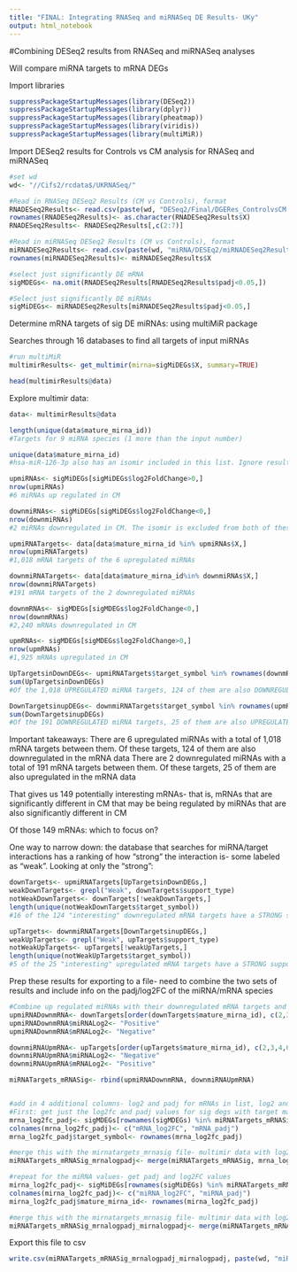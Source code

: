```yaml
---
title: "FINAL: Integrating RNASeq and miRNASeq DE Results- UKy"
output: html_notebook
---
```


#Combining DESeq2 results from RNASeq and miRNASeq analyses

Will compare miRNA targets to mRNA DEGs

Import libraries
```r
suppressPackageStartupMessages(library(DESeq2))
suppressPackageStartupMessages(library(dplyr))
suppressPackageStartupMessages(library(pheatmap))
suppressPackageStartupMessages(library(viridis))
suppressPackageStartupMessages(library(multiMiR))
```


Import DESeq2 results for Controls vs CM analysis for RNASeq and miRNASeq
```r
#set wd
wd<- "//Cifs2/rcdata$/UKRNASeq/"

#Read in RNASeq DESeq2 Results (CM vs Controls), format
RNADESeq2Results<- read.csv(paste(wd, "DESeq2/Final/DGERes_ControlvsCM.csv", sep =""))
rownames(RNADESeq2Results)<- as.character(RNADESeq2Results$X)
RNADESeq2Results<- RNADESeq2Results[,c(2:7)]

#Read in miRNASeq DESeq2 Results (CM vs Controls), format
miRNADESeq2Results<- read.csv(paste(wd, "miRNA/DESEq2/miRNADESeq2Results_matureInput.csv", sep =""))
rownames(miRNADESeq2Results)<- miRNADESeq2Results$X

#select just significantly DE mRNA
sigMDEGs<- na.omit(RNADESeq2Results[RNADESeq2Results$padj<0.05,])

#Select just significantly DE miRNAs
sigMiDEGs<- miRNADESeq2Results[miRNADESeq2Results$padj<0.05,]
```

Determine mRNA targets of sig DE miRNAs: using multiMiR package

Searches through 16 databases to find all targets of input miRNAs
```r
#run multiMiR
multimirResults<- get_multimir(mirna=sigMiDEGs$X, summary=TRUE)

head(multimirResults@data)
```


Explore multimir data:
```r
data<- multimirResults@data

length(unique(data$mature_mirna_id))
#Targets for 9 miRNA species (1 more than the input number)

unique(data$mature_mirna_id)
#hsa-miR-126-3p also has an isomir included in this list. Ignore results from this isomir?

upmiRNAs<- sigMiDEGs[sigMiDEGs$log2FoldChange>0,]
nrow(upmiRNAs)
#6 miRNAs up regulated in CM

downmiRNAs<- sigMiDEGs[sigMiDEGs$log2FoldChange<0,]
nrow(downmiRNAs)
#2 miRNAs downregulated in CM. The isomir is excluded from both of these lists- only the 8 mature inputs

upmiRNATargets<- data[data$mature_mirna_id %in% upmiRNAs$X,]
nrow(upmiRNATargets)
#1,018 mRNA targets of the 6 upregulated miRNAs

downmiRNATargets<- data[data$mature_mirna_id%in% downmiRNAs$X,]
nrow(downmiRNATargets)
#191 mRNA targets of the 2 downregulated miRNAs

downmRNAs<- sigMDEGs[sigMDEGs$log2FoldChange<0,]
nrow(downmRNAs)
#2,240 mRNAs downregulated in CM

upmRNAs<- sigMDEGs[sigMDEGs$log2FoldChange>0,]
nrow(upmRNAs)
#1,925 mRNAs upregulated in CM

UpTargetsinDownDEGs<- upmiRNATargets$target_symbol %in% rownames(downmRNAs)
sum(UpTargetsinDownDEGs)
#Of the 1,018 UPREGULATED miRNA targets, 124 of them are also DOWNREGULATED in the mRNA data

DownTargetsinupDEGs<- downmiRNATargets$target_symbol %in% rownames(upmRNAs)
sum(DownTargetsinupDEGs)
#Of the 191 DOWNREGULATED miRNA targets, 25 of them are also UPREGULATED in the mRNA data
```

Important takeaways:
There are 6 upregulated miRNAs with a total of 1,018 mRNA targets between them. Of these targets, 124 of them are also downregulated in the mRNA data
There are 2 downregulated miRNAs with a total of 191 mRNA targets between them. Of these targets, 25 of them are also upregulated in the mRNA data

That gives us 149 potentially interesting mRNAs- that is, mRNAs that are significantly different in CM that may be being regulated by miRNAs that are also significantly different in CM

Of those 149 mRNAs: which to focus on?

One way to narrow down: the database that searches for miRNA/target interactions has a ranking of how "strong" the interaction is- some labeled as "weak". Looking at only the "strong":
```r
downTargets<- upmiRNATargets[UpTargetsinDownDEGs,]
weakDownTargets<- grepl("Weak", downTargets$support_type)
notWeakDownTargets<- downTargets[!weakDownTargets,]
length(unique(notWeakDownTargets$target_symbol))
#16 of the 124 "interesting" downregulated mRNA targets have a STRONG support type for interacting with their upregulated miRNA

upTargets<- downmiRNATargets[DownTargetsinupDEGs,]
weakUpTargets<- grepl("Weak", upTargets$support_type)
notWeakUpTargets<- upTargets[!weakUpTargets,]
length(unique(notWeakUpTargets$target_symbol))
#5 of the 25 "interesting" upregulated mRNA targets have a STRONG support type for interacting with their downregulated miRNA
```



Prep these results for exporting to a file- need to combine the two sets of results and include info on the padj/log2FC of the miRNA/mRNA species
```r
#Combine up regulated miRNAs with their downregulated mRNA targets and downregulated miRNAs with their upregualted mRNA targets
upmiRNADownmRNA<- downTargets[order(downTargets$mature_mirna_id), c(2,3,4,6,7,8)]
upmiRNADownmRNA$miRNALog2<- "Positive"
upmiRNADownmRNA$mRNALog2<- "Negative"

downmiRNAUpmRNA<- upTargets[order(upTargets$mature_mirna_id), c(2,3,4,6,7,8)]
downmiRNAUpmRNA$miRNALog2<- "Negative"
downmiRNAUpmRNA$mRNALog2<- "Positive"

miRNATargets_mRNASig<- rbind(upmiRNADownmRNA, downmiRNAUpmRNA)


#add in 4 additional columns- log2 and padj for mRNAs in list, log2 and padj for miRNAs in list
#First: get just the log2fc and padj values for sig degs with target matches (i.e., all targets in the "mirnaTargets_mrnaSig" file)
mrna_log2fc_padj<- sigMDEGs[rownames(sigMDEGs) %in% miRNATargets_mRNASig$target_symbol, c(2,6)]
colnames(mrna_log2fc_padj)<- c("mRNA_log2FC", "mRNA_padj")
mrna_log2fc_padj$target_symbol<- rownames(mrna_log2fc_padj)

#merge this with the mirnatargets_mrnasig file- multimir data with log2/padj data
miRNATargets_mRNASig_mrnalogpadj<- merge(miRNATargets_mRNASig, mrna_log2fc_padj, by= "target_symbol")

#repeat for the miRNA values- get padj and log2FC values
mirna_log2fc_padj<- sigMiDEGs[rownames(sigMiDEGs) %in% miRNATargets_mRNASig$mature_mirna_id, c(3,7)]
colnames(mirna_log2fc_padj)<- c("miRNA_log2FC", "miRNA_padj")
mirna_log2fc_padj$mature_mirna_id<- rownames(mirna_log2fc_padj)

#merge this with the mirnatargets_mrnasig file- multimir data with log2/padj data
miRNATargets_mRNASig_mrnalogpadj_mirnalogpadj<- merge(miRNATargets_mRNASig_mrnalogpadj, mirna_log2fc_padj, by= "mature_mirna_id")

```


Export this file to csv
```r
write.csv(miRNATargets_mRNASig_mrnalogpadj_mirnalogpadj, paste(wd, "miRNA/multiMiR/multimirResults_MatureInput_log2padj.csv", sep =""))
```


